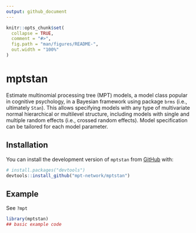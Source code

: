 ```yaml
---
output: github_document
---
```


<!-- README.md is generated from README.Rmd. Please edit that file -->

```r
knitr::opts_chunk$set(
  collapse = TRUE,
  comment = "#>",
  fig.path = "man/figures/README-",
  out.width = "100%"
)
```

# mptstan

<!-- badges: start -->
<!-- badges: end -->

Estimate multinomial processing tree (MPT) models, a model class popular in cognitive psychology, in a Bayesian framework using package `brms` (i.e., ultimately `Stan`). This allows specifying models with any type of multivariate normal hierarchical or multilevel structure, including models with single and multiple random effects (i.e., crossed random effects). Model specification can be tailored for each model parameter. 

## Installation

You can install the development version of `mptstan` from [GitHub](https://github.com/) with:

``` r
# install.packages("devtools")
devtools::install_github("mpt-network/mptstan")
```

## Example

See `?mpt`

```r
library(mptstan)
## basic example code
```
